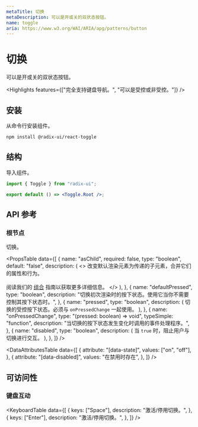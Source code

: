 ```yaml
---
metaTitle: 切换
metaDescription: 可以是开或关的双状态按钮。
name: toggle
aria: https://www.w3.org/WAI/ARIA/apg/patterns/button
---
```


# 切换

<Description>可以是开或关的双状态按钮。</Description>

<HeroContainer>
	<ToggleDemo />
</HeroContainer>

<HeroCodeBlock folder="Toggle" />

<Highlights
	features={["完全支持键盘导航。", "可以是受控或非受控。"]}
/>

## 安装

从命令行安装组件。

```bash
npm install @radix-ui/react-toggle
```

## 结构

导入组件。

```jsx
import { Toggle } from "radix-ui";

export default () => <Toggle.Root />;
```

## API 参考

### 根节点

切换。

<PropsTable
	data={[
		{
			name: "asChild",
			required: false,
			type: "boolean",
			default: "false",
			description: (
				<>
					改变默认渲染元素为传递的子元素，合并它们的属性和行为。
					<br />
					<br />
					阅读我们的 <a href="../guides/composition">组合</a> 指南以获取更多详细信息。
				</>
			),
		},
		{
			name: "defaultPressed",
			type: "boolean",
			description:
				"切换初次渲染时的按下状态。使用它当你不需要控制其按下状态时。",
		},
		{
			name: "pressed",
			type: "boolean",
			description: (
				<span>
					切换的受控按下状态。必须与 <Code>onPressedChange</Code> 一起使用。
				</span>
			),
		},
		{
			name: "onPressedChange",
			type: "(pressed: boolean) => void",
			typeSimple: "function",
			description:
				"当切换的按下状态发生变化时调用的事件处理程序。",
		},
		{
			name: "disabled",
			type: "boolean",
			description: (
				<span>
					当 <Code>true</Code> 时，阻止用户与切换进行交互。
				</span>
			),
		},
	]}
/>

<DataAttributesTable
	data={[
		{
			attribute: "[data-state]",
			values: ["on", "off"],
		},
		{
			attribute: "[data-disabled]",
			values: "在禁用时存在",
		},
	]}
/>

## 可访问性

### 键盘互动

<KeyboardTable
	data={[
		{
			keys: ["Space"],
			description: "激活/停用切换。",
		},
		{
			keys: ["Enter"],
			description: "激活/停用切换。",
		},
	]}
/>